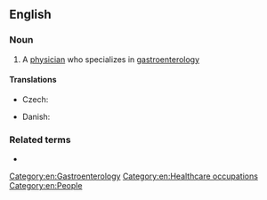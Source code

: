 ==English==

===Noun===
{{en-noun}}

# A [[physician]] who specializes in [[gastroenterology]]

====Translations====
{{trans-top|physician who specializes in gastroenterology}}
* Czech: {{t|cs|gastroenterolog|m}}
{{trans-mid}}
* Danish: {{t|da|gastroenterolog|c}}
{{trans-bottom}}

===Related terms===
* {{l|en|gastroenterology}}

[[Category:en:Gastroenterology]]
[[Category:en:Healthcare occupations]]
[[Category:en:People]]